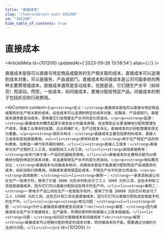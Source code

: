 ```yaml
---
title: "直接成本"
slug: "/learn/direct-cost-101200"
id: "101200"
hide_table_of_contents: true
---
```



# 直接成本

<ArticleMeta id={101200} updatedAt={'2023-09-26 13:58:54'} alias={`[]`} />
<div className='border-solid border-b border-t-0 my-4 border-[var(--ifm-color-gray-300)]' />

直接成本是指可以直接与特定商品或服务的生产相关联的成本。直接成本可以追溯到成本对象，可以是服务、产品或部门。直接成本和间接成本是公司可能承担的两种主要费用或成本。直接成本通常是变动成本，也就是说，它们随生产水平（如存货）而波动。然而，一些成本，如间接成本，更难分配给特定产品。间接成本的例子包括折旧和行政费用。

<AIContent content={`<p><strong>定义：</strong>直接成本是指可以直接与特定商品或服务的生产相关联的成本。这些成本可以追溯到特定的成本对象，如服务、产品或部门。直接成本通常是变动成本，意味着它们会随着生产水平的变化而波动。</p><p><strong>起源：</strong>直接成本的概念起源于成本会计的基本原理，旨在帮助企业更准确地分配和管理生产成本。随着工业革命的发展，企业规模扩大，生产过程复杂化，直接成本的识别和管理变得尤为重要。</p><p><strong>类别与特点：</strong>直接成本主要包括原材料成本、直接人工成本和其他直接费用。<ul><li><strong>原材料成本：</strong>用于生产特定产品的材料费用，如制造一辆汽车所需的钢材。</li><li><strong>直接人工成本：</strong>直接参与生产过程的工人工资，如装配线工人的工资。</li><li><strong>其他直接费用：</strong>如专门用于某一产品的机器租赁费用。</li></ul>直接成本的主要特点是可以明确地分配到特定的成本对象，并且通常随生产水平的变化而波动。</p><p><strong>相似概念对比：</strong>直接成本与间接成本相对。间接成本是指不能直接分配到特定产品或服务的成本，如折旧和行政费用。间接成本通常是固定成本，不随生产水平的变化而波动。</p><p><strong>具体案例：</strong><ul><li><strong>案例一：</strong>一家家具制造公司在生产一批椅子时，使用了价值 5000 元的木材和支付了工人 3000 元的工资。这些木材和工资就是直接成本，因为它们可以直接分配到这批椅子的生产中。</li><li><strong>案例二：</strong>一家电子产品公司在生产一批智能手机时，使用了价值 20000 元的芯片和支付了工人 15000 元的工资。这些芯片和工资也是直接成本，因为它们可以直接分配到这批智能手机的生产中。</li></ul></p><p><strong>常见问题：</strong><ul><li><strong>问题：</strong>为什么直接成本通常是变动成本？<br/><strong>解答：</strong>因为直接成本与生产水平直接相关，生产越多，所需的原材料和直接人工成本就越高。</li><li><strong>问题：</strong>如何区分直接成本和间接成本？<br/><strong>解答：</strong>直接成本可以明确分配到特定的成本对象，而间接成本则不能，需要通过分摊的方法进行分配。</li></ul></p>`} id={101200} />
